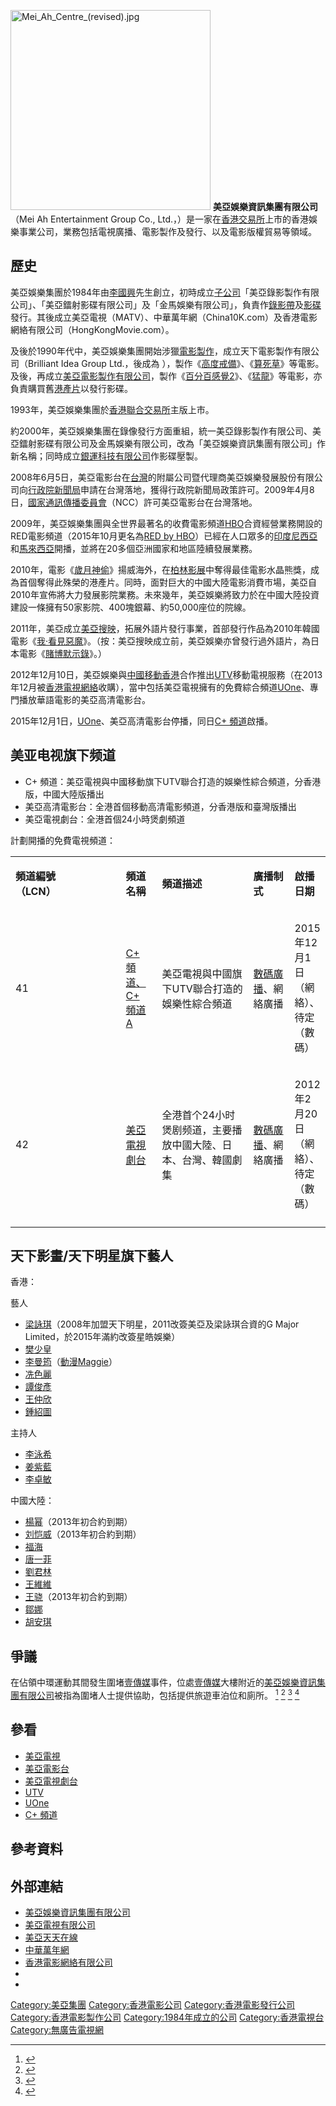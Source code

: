 {{Infobox Company |
  company_name = 美亞娛樂資訊集團有限公司 |
  company_name_en = Mei Ah Entertainment Group Co., Ltd. |
  company_logo = [[File:Meiah_Logo.png|300px]]|
  company_type = [[上市公司|上市公司]]（[[香港交易所|香港交易所]]）<br />{{sehk|0391}}|
  industry = [[影視業|影視業]] |
  foundation = 1984年 |
  location = [[香港|香港]][[新界|新界]][[將軍澳創新園|將軍澳創新園]]駿才街28號 |
  key_people = [[李國興|李國興]]先生（主席，[[福建省|福建省]][[晉江市|晉江市]][[政協委員|政協委員]]）<br />[[唐慶枝|唐慶枝]]先生（董事總經理）<br />[[李燈旭|李燈旭]]先生（中國區總裁）<br />[[董明|董明]]博士 |
  products = [[電影|電影]]、[[電視|電視]]、[[影碟|影碟]] |
  parent = |
  subsid = [http://www.matv.com.hk 美亞電視有限公司]<br/>[http://www.meiah.com.tw 美亞娛樂發展股份有限公司]<br/>[http://www.hongkongmovie.com 香港愛視通有限公司]<br/>[http://www.big.com.hk 天下影畫有限公司]|
  homepage = https://www.meiah.com/ |
  width = 330px
}}
[[File:Mei_Ah_Centre_(revised).jpg|320px]]
'''美亞娛樂資訊集團有限公司'''（Mei Ah Entertainment Group Co., Ltd.，{{sehk|0391}}）是一家在[[香港交易所|香港交易所]]上市的香港娛樂事業公司，業務包括電視廣播、電影製作及發行、以及電影版權貿易等領域。

==歷史==
美亞娛樂集團於1984年由[[李國興|李國興]]先生創立，初時成立[[子公司|子公司]]「美亞錄影製作有限公司」、「美亞鐳射影碟有限公司」及「金馬娛樂有限公司」，負責作[[錄影帶|錄影帶]]及[[影碟|影碟]]發行。其後成立美亞電視（MATV）、中華萬年網（China10K.com）及香港電影網絡有限公司（HongKongMovie.com）。

及後於1990年代中，美亞娛樂集團開始涉獵[[電影製作|電影製作]]，成立天下電影製作有限公司（Brilliant Idea Group Ltd.，後成為 {{Wayback|url=http://www.big.com.hk/ |date=20131227155552 }}），製作《[[高度戒備|高度戒備]]》、《[[算死草|算死草]]》等電影。及後，再成立[[美亞電影製作有限公司|美亞電影製作有限公司]]，製作《[[百分百感覺2|百分百感覺2]]》、《[[猛龍_(電影)|猛龍]]》等電影，亦負責購買舊[[港產片|港產片]]以發行影碟。

1993年，美亞娛樂集團於[[香港聯合交易所|香港聯合交易所]]主版上市。

約2000年，美亞娛樂集團在錄像發行方面重組，統一美亞錄影製作有限公司、美亞鐳射影碟有限公司及金馬娛樂有限公司，改為「美亞娛樂資訊集團有限公司」作新名稱；同時成立[[銀運科技有限公司|銀運科技有限公司]]作影碟壓製。

2008年6月5日，美亞電影台在[[台灣|台灣]]的附屬公司暨代理商美亞娛樂發展股份有限公司向[[行政院新聞局|行政院新聞局]]申請在台灣落地，獲得行政院新聞局政策許可。2009年4月8日，[[國家通訊傳播委員會|國家通訊傳播委員會]]（NCC）許可美亞電影台在台灣落地。

2009年，美亞娛樂集團與全世界最著名的收費電影頻道[[HBO|HBO]]合資經營業務開設的RED電影頻道（2015年10月更名為[[RED_by_HBO|RED by HBO]]）已經在人口眾多的[[印度尼西亞|印度尼西亞]]和[[馬來西亞|馬來西亞]]開播，並將在20多個亞洲國家和地區陸續發展業務。

2010年，電影《[[歲月神偷|歲月神偷]]》揚威海外，在[[柏林影展|柏林影展]]中奪得最佳電影水晶熊獎，成為首個奪得此殊榮的港產片。同時，面對巨大的中國大陸電影消費市場，美亞自2010年宣佈將大力發展影院業務。未來幾年，美亞娛樂將致力於在中國大陸投資建設一條擁有50家影院、400塊銀幕、約50,000座位的院線。

2011年，美亞成立[[美亞搜映|美亞搜映]]，拓展外語片發行事業，首部發行作品為2010年韓國電影《[[看見惡魔|我‧看見惡魔]]》。（按：美亞搜映成立前，美亞娛樂亦曾發行過外語片，為日本電影《[[賭博默示錄|賭博默示錄]]》。）

2012年12月10日，美亞娛樂與[[中國移動香港|中國移動香港]]合作推出[[UTV|UTV]]移動電視服務（在2013年12月被[[香港電視網絡|香港電視網絡]]收購），當中包括美亞電視擁有的免費綜合頻道[[UOne|UOne]]、專門播放華語電影的美亞高清電影台。

2015年12月1日，[[UOne|UOne]]、美亞高清電影台停播，同日[[C+_頻道|C+ 頻道]]啟播。

==美亚电视旗下频道==
*C+ 頻道：美亞電視與中國移動旗下UTV聯合打造的娛樂性綜合頻道，分香港版，中國大陸版播出
*美亞高清電影台：全港首個移動高清電影頻道，分香港版和臺灣版播出
*美亞電視劇台：全港首個24小時煲劇頻道

計劃開播的免費電視頻道：	
{| class="wikitable" style="width:100%"	
|- style="background:dodgerblue; color:white" align="center"	
| width="4%" | '''頻道編號<br />（LCN）''' ||width="12%" | '''頻道名稱''' || width="34%" | '''頻道描述''' || width="14%" | '''廣播制式''' || width="16%" | '''啟播日期''' 	
|-	
| 41 ||[[C+_頻道|C+ 頻道、C+ 頻道A]]||美亞電視與中國旗下UTV聯合打造的娛樂性綜合頻道||[[數碼廣播|數碼廣播]]、網絡廣播|| 2015年12月1日（網絡）、待定（數碼）
|-		
| 42 ||[[美亞電視劇台|美亞電視劇台]]||全港首个24小时煲剧频道，主要播放中國大陸、日本、台灣、韓國劇集|| [[數碼廣播|數碼廣播]]、網絡廣播 ||2012年2月20日（網絡）、待定（數碼）	
|- 	
|}

==天下影畫/天下明星旗下藝人==
香港：
;藝人
*[[梁詠琪|梁詠琪]]（2008年加盟天下明星，2011改簽美亞及梁詠琪合資的G Major Limited，於2015年滿約改簽星皓娛樂）
*[[樊少皇|樊少皇]]
*[[李曼筠|李曼筠]]（[[動漫Maggie|動漫Maggie]]）
*[[冼色麗|冼色麗]]
*[[譚俊彥|譚俊彥]]
*[[王仲欣|王仲欣]]
*[[鍾紹圖|鍾紹圖]]
;主持人
*[[李泳希|李泳希]]
*[[姜紫藍|姜紫藍]]
*[[李卓敏_(記者)|李卓敏]]

中國大陸：
*[[楊幂|楊幂]]（2013年初合約到期）
*[[刘恺威|刘恺威]]（2013年初合約到期）
*[[福海|福海]]
*[[唐一菲|唐一菲]]
*[[劉君林|劉君林]]
*[[王維維|王維維]]
*[[王骁|王骁]]（2013年初合約到期）
*[[鄒娜|鄒娜]]
*[[胡安琪|胡安琪]]

==爭議==
在佔領中環運動其間發生圍堵[[壹傳媒|壹傳媒]]事件，位處[[壹傳媒|壹傳媒]]大樓附近的[[美亞娛樂資訊集團有限公司|美亞娛樂資訊集團有限公司]]被指為圍堵人士提供協助，包括提供旅遊車泊位和廁所。 <ref>{{cite web|url=https://hk.news.appledaily.com/breaking/realtime/article/20141015/53022706|title=示威者美亞借廁所老闆李國興：我哋都check緊|website=[[香港蘋果日報|香港蘋果日報]] |date=2014-10-15 |accessdate=2022-02-01 |archive-date=2020-06-08|archive-url=https://web.archive.org/web/20200608024957/https://hk.news.appledaily.com/breaking/realtime/article/20141015/53022706 |dead-url=yes }}</ref> <ref>{{cite web|url=https://hk.news.appledaily.com/breaking/realtime/article/20141015/18901839|title=美亞夜後變反壹傳媒基地| website=[[香港蘋果日報|香港蘋果日報]]|date=2014-10-15 |accessdate=2014-10-16|archive-date=2020-06-08|archive-url=https://web.archive.org/web/20200608025001/https://hk.news.appledaily.com/breaking/realtime/article/20141015/18901839| dead-url=yes }}</ref> <ref>{{cite web|url=https://hk.news.appledaily.com/breaking/realtime/article/20141015/18902344|title=美亞hea答壹傳媒被圍　動漫Maggie話好危險| website=[[香港蘋果日報|香港蘋果日報]] |date=2014-10-15 |accessdate=2014-10-17|archive-date=2020-06-08|archive-url=https://web.archive.org/web/20200608024952/https://hk.news.appledaily.com/breaking/realtime/article/20141015/18902344| dead-url=yes }}</ref> <ref>{{cite web|url=https://www.youtube.com/watch?v=TNkYHOJgCs0&feature=youtu.be&fbclid=IwAR17_lmd-eJvlQcax5WjwTuQHHuZ-vjwhmz7T_aOwKKm5HMOw4EfigJqhA4|title=美亞hea答壹傳媒被圍　動漫Maggie話好危險|website=Apple Daily Youtube|accessdate=2014-10-16}}</ref>

==參看==
*[[美亞電視|美亞電視]]
*[[美亞電影台|美亞電影台]]
*[[美亞電視劇台|美亞電視劇台]]
*[[UTV|UTV]]
*[[UOne|UOne]]
*[[C+_頻道|C+ 頻道]]

== 參考資料 ==
{{Reflist}}

== 外部連結 ==
*[http://www.meiah.com 美亞娛樂資訊集團有限公司] {{Wayback|url=http://www.meiah.com/ |date=20130806160204 }}
*[http://www.matv.com.hk 美亞電視有限公司] {{Wayback|url=http://www.matv.com.hk/ |date=20210327022858 }}
*[http://www.116.tv/ 美亞天天在線] {{Wayback|url=http://www.116.tv/ |date=20210123035817 }}
*[http://www.china10k.com 中華萬年網] {{Wayback|url=http://www.china10k.com/ |date=20210422022705 }}
*[http://www.hongkongmovie.com 香港電影網絡有限公司] {{Wayback|url=http://www.hongkongmovie.com/ |date=20210226205927 }}
*{{hkmdb company|2963}}
*{{hkmdb company|1702|美亞電影}}
<!--*[https://web.archive.org/web/20131227155552/http://www.big.com.hk/ 天下影畫有限公司]-->

{{香港電視台}}

[[Category:美亞集團|Category:美亞集團]]
[[Category:香港電影公司|Category:香港電影公司]]
[[Category:香港電影發行公司|Category:香港電影發行公司]]
[[Category:香港電影製作公司|Category:香港電影製作公司]]
[[Category:1984年成立的公司|Category:1984年成立的公司]]
[[Category:香港電視台|Category:香港電視台]]
[[Category:無廣告電視網|Category:無廣告電視網]]